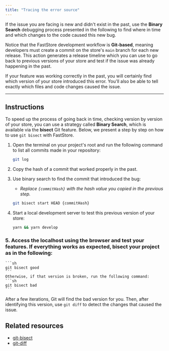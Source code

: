 ```yaml
---
title: "Tracing the error source"
---
```


If the issue you are facing is new and didn't exist in the past, use the **Binary Search** debugging process presented in the following to find where in time and which changes to the code caused this new bug.

Notice that the FastStore development workflow is **Git-based**, meaning developers must create a commit on the store's `main` branch for each new release. This action generates a release timeline which you can use to go back to previous versions of your store and test if the issue was already happening in the past.

If your feature was working correctly in the past, you will certainly find which version of your store introduced this error. You'll also be able to tell exactly which files and code changes caused the issue.

---

## Instructions

To speed up the process of going back in time, checking version by version of your store, you can use a strategy called **Binary Search**, which is available via the **bisect** Git feature. Below, we present a step by step on how to use `git bisect` with FastStore.

1. Open the terminal on your project's root and run the following command to list all commits made in your repository:

    ```sh
    git log
    ```
2. Copy the hash of a commit that worked properly in the past.
3. Use binary search to find the commit that introduced the bug:
    - *Replace `{commitHash}` with the hash value you copied in the previous step.*
    ```sh
    git bisect start HEAD {commitHash}
    ```
4. Start a local development server to test this previous version of your store:
    ```sh
    yarn && yarn develop
    ```
### 5. Access the localhost using the browser and test your features. If everything works as expected, bisect your project as in the following:
    ```sh
    git bisect good
    ```
    Otherwise, if that version is broken, run the following command:
    ```sh
    git bisect bad
    ```

After a few iterations, Git will find the bad version for you. Then, after identifying this version, use `git diff` to detect the changes that caused the issue.

## Related resources

- [git-bisect](https://git-scm.com/docs/git-bisect)
- [git-diff](https://git-scm.com/docs/git-diff)
